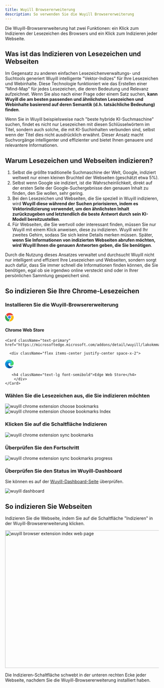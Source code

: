 ```yaml
---
title: Wuyill Browsererweiterung
description: So verwenden Sie die Wuyill Browsererweiterung
---
```


Die Wuyill-Browsererweiterung hat zwei Funktionen: ein Klick zum Indizieren der Lesezeichen des Browsers und ein Klick zum Indizieren jeder Webseite.

## Was ist das Indizieren von Lesezeichen und Webseiten

Im Gegensatz zu anderen einfachen Lesezeichenverwaltungs- und Suchtools generiert Wuyill intelligente "Vektor-Indizes" für Ihre Lesezeichen und Webinhalte. Diese Technologie funktioniert wie das Erstellen einer "Mind-Map" für jedes Lesezeichen, die deren Bedeutung und Relevanz aufzeichnet. Wenn Sie also nach einer Frage oder einem Satz suchen, **kann Wuyill die am besten passenden und ähnlichsten Lesezeichen und Webinhalte basierend auf deren Semantik (d.h. tatsächliche Bedeutung) finden**.

Wenn Sie in Wuyill beispielsweise nach "beste hybride KI-Suchmaschine" suchen, findet es nicht nur Lesezeichen mit diesen Schlüsselwörtern im Titel, sondern auch solche, die mit KI-Suchinhalten verbunden sind, selbst wenn der Titel dies nicht ausdrücklich erwähnt. Dieser Ansatz macht Suchvorgänge intelligenter und effizienter und bietet Ihnen genauere und relevantere Informationen.

## Warum Lesezeichen und Webseiten indizieren?

1. Selbst die größte traditionelle Suchmaschine der Welt, Google, indiziert weltweit nur einen kleinen Bruchteil der Webseiten (geschätzt etwa 5%).
2. Selbst wenn Google sie indiziert, ist die Wahrscheinlichkeit, direkt auf der ersten Seite der Google-Suchergebnisse den genauen Inhalt zu finden, den Sie wollen, sehr gering.
3. Bei den Lesezeichen und Webseiten, die Sie speziell in Wuyill indizieren, wird **Wuyill diese während der Suchen priorisieren, indem es Vektorindizierung verwendet, um den ähnlichsten Inhalt zurückzugeben und letztendlich die beste Antwort durch sein KI-Modell bereitzustellen**.
4. Für Webseiten, die Sie wertvoll oder interessant finden, müssen Sie nur Wuyill mit einem Klick anweisen, diese zu indizieren. Wuyill wird Ihr zweites Gehirn, sodass Sie sich keine Details merken müssen. Später, **wenn Sie Informationen von indizierten Webseiten abrufen möchten, wird Wuyill Ihnen die genauen Antworten geben, die Sie benötigen**.

Durch die Nutzung dieses Ansatzes verwaltet und durchsucht Wuyill nicht nur intelligent und effizient Ihre Lesezeichen und Webseiten, sondern sorgt auch dafür, dass Sie immer schnell die Informationen finden können, die Sie benötigen, egal ob sie irgendwo online versteckt sind oder in Ihrer persönlichen Sammlung gespeichert sind.

## So indizieren Sie Ihre Chrome-Lesezeichen

<Steps>

### Installieren Sie die Wuyill-Browsererweiterung

<div className="grid grid-cols-2 gap-4">
    <Card className="text-primary" href="https://chromewebstore.google.com/detail/wuyill/dndjodcanbhkomcgihbhcejogiimdmpk">
        <div className="flex items-center justify-center space-x-2">
            <svg viewBox="0 0 1024 1024" version="1.1" xmlns="http://www.w3.org/2000/svg" p-id="3937" width="28" height="28">
                <path d="M123.648 178.346667C361.642667-98.602667 802.986667-43.946667 967.936 279.68h-396.501333c-71.424 0-117.546667-1.621333-167.509334 24.661333-58.709333 30.933333-102.997333 88.234667-118.485333 155.52L123.648 178.389333z" fill="#EA4335" p-id="3938" data-v-626ab800=""></path>
                <path d="M341.674667 512c0 93.866667 76.330667 170.24 170.154666 170.24 93.866667 0 170.154667-76.373333 170.154667-170.24s-76.330667-170.24-170.154667-170.24c-93.866667 0-170.154667 76.373333-170.154666 170.24z" fill="#4285F4" p-id="3939" data-v-626ab800=""></path>
                <path d="M577.877333 734.848c-95.530667 28.373333-207.274667-3.114667-268.501333-108.8-46.762667-80.64-170.24-295.765333-226.346667-393.557333-196.565333 301.226667-27.136 711.808 329.685334 781.866666l165.12-279.509333z" fill="#34A853" p-id="3940" data-v-626ab800=""></path>
                <path d="M669.866667 341.76a233.130667 233.130667 0 0 1 43.008 286.634667c-40.576 69.973333-170.154667 288.682667-232.96 394.581333 367.658667 22.656 635.733333-337.664 514.645333-681.258667H669.866667z" fill="#FBBC05" p-id="3941" data-v-626ab800=""></path>
            </svg>
            <h4 className="text-lg font-semibold">Chrome Web Store</h4>
        </div>
    </Card>

    <Card className="text-primary" href="https://microsoftedge.microsoft.com/addons/detail/wuyill/lakokmmabgokjgnjfobhommkjpppihco">

      <div className="flex items-center justify-center space-x-2">

<svg viewBox="0 0 1024 1024" version="1.1" xmlns="http://www.w3.org/2000/svg" p-id="5936" width="28" height="28">
    <path
        d="M923.69886 761.758375a328.212997 328.212997 0 0 1-41.986312 18.793873 408.90669 408.90669 0 0 1-143.553199 25.991526c-189.138338 0-353.884628-129.957632-353.884629-297.10314a125.479092 125.479092 0 0 1 65.578621-109.16441c-171.144204 7.197653-215.129864 185.539511-215.129865 289.905486 0 295.503661 272.311222 325.493884 331.092059 325.493884 31.589701 0 79.174188-9.197002 107.964802-18.394003l5.198305-1.599479a511.833134 511.833134 0 0 0 266.313178-211.131168 15.994785 15.994785 0 0 0-4.798436-21.99283 16.834512 16.834512 0 0 0-16.794524-0.799739z"
        fill="#0F5197"
        p-id="5937"
        data-v-626ab800=""
    ></path>
    <path
        d="M422.662206 965.29202A317.816387 317.816387 0 0 1 331.891798 880.119787a322.734783 322.734783 0 0 1 117.961543-479.843563 132.47681 132.47681 0 0 1 61.979793-15.994786 130.317514 130.317514 0 0 1 102.766497 51.983053 128.79801 128.79801 0 0 1 25.591657 74.775622c0-0.799739 97.968061-318.29623-319.895709-318.296231-175.54277 0-319.895709 166.745638-319.895709 312.698056a521.50998 521.50998 0 0 0 48.384226 223.926996 512.113043 512.113043 0 0 0 625.396111 268.312526 303.02121 303.02121 0 0 1-251.518001-32.38944z"
        fill="#0C88DA"
        p-id="5938"
        data-v-626ab800=""
    ></path>
    <path
        d="M609.001456 595.412606c-3.198957 3.998696-13.195698 9.996741-13.195698 22.792569 0 10.396611 6.797784 20.393351 18.793873 28.790614 57.581228 39.986964 165.945899 34.788658 166.345769 34.788659a238.922108 238.922108 0 0 0 121.160499-33.18918 245.120087 245.120087 0 0 0 121.56037-211.531038c1.199609-89.570799-31.989571-149.151374-45.185269-175.54277a440.496391 440.496391 0 0 0-83.732702-113.842886 493.639066 493.639066 0 0 0-142.673486-97.088347A582.530086 582.530086 0 0 0 511.833134 0.006718 511.833134 511.833134 0 0 0 0 504.642199c1.999348-145.952417 147.152026-263.91396 319.895709-263.91396 13.995437 0 93.969365 1.199609 167.945247 40.386833 65.178751 34.388789 99.567539 75.575361 123.159848 116.761934 24.791917 42.786051 29.190483 96.368582 29.190484 117.961543s-10.79648 53.182662-31.189832 79.574057z"
        fill="#2CC3D5"
        p-id="5939"
        data-v-626ab800=""
    ></path>
    <path
        d="M649.548237 15.12179s372.638514 385.154434-48.544174 593.246592c0 0-27.231122 45.225256 102.846471 68.61763 0 0 215.489747 46.824734 302.461393-142.513538 17.51429-59.380641 33.109206-151.390644-13.195698-253.797259a427.860511 427.860511 0 0 0-76.974905-113.682937 546.381871 546.381871 0 0 0-113.083134-94.68913c-68.457682-34.988593-153.509953-57.181358-153.509953-57.181358z"
        fill="#49D668"
        p-id="5940"
        data-v-626ab800=""
    ></path>
</svg>

       <h4 className="text-lg font-semibold">Edge Web Store</h4>
        </div>
    </Card>

</div>

### Wählen Sie die Lesezeichen aus, die Sie indizieren möchten

<img className="mt-4 overflow-hidden rounded-lg border" src="/images/doc/extension-2.png" alt="wuyill chrome extension choose bookmarks" />

<img className="my-4 overflow-hidden rounded-lg border" src="/images/doc/extension-3.png" alt="wuyill chrome extension choose bookmarks Index" />

### Klicken Sie auf die Schaltfläche Indizieren

<img className="my-4 overflow-hidden rounded-lg border" src="/images/doc/extension-bookmarks.webp" alt="wuyill chrome extension sync bookmarks" />

### Überprüfen Sie den Fortschritt

<img className="my-4 overflow-hidden rounded-lg border" src="/images/doc/extension-5.png" alt="wuyill chrome extension sync bookmarks progress" />

### Überprüfen Sie den Status im Wuyill-Dashboard

Sie können es auf der [Wuyill-Dashboard-Seite](https://www.wuyill.com/dashboard) überprüfen.

<img className="my-4 overflow-hidden rounded-lg border" src="/images/changelog/dashboard.png" alt="wuyill dashboard" />

</Steps>

## So indizieren Sie Webseiten

Indizieren Sie die Webseite, indem Sie auf die Schaltfläche "Indizieren" in der Wuyill-Browsererweiterung klicken.

<Image
    className="mt-4 overflow-hidden rounded-lg border"
    src="/images/changelog/extension-index.webp"
    width="800"
    height="450"
    alt="wuyill browser extension index web page"
/>

Die Indizieren-Schaltfläche schwebt in der unteren rechten Ecke jeder Webseite, nachdem Sie die Wuyill-Browsererweiterung installiert haben.
